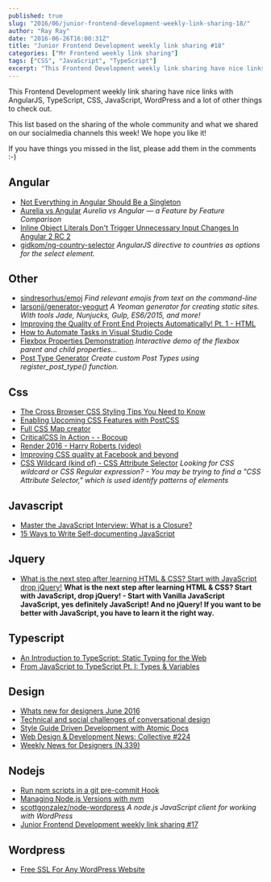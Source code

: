 ```yaml
---
published: true
slug: "2016/06/junior-frontend-development-weekly-link-sharing-18/"
author: "Ray Ray"
date: "2016-06-26T16:00:31Z"
title: "Junior Frontend Development weekly link sharing #18"
categories: ["Mr Frontend weekly link sharing"]
tags: ["CSS", "JavaScript", "TypeScript"]
excerpt: "This Frontend Development weekly link sharing have nice links with AngularJS, TypeScript, CSS, Java..."
---
```


This Frontend Development weekly link sharing have nice links with AngularJS, TypeScript, CSS, JavaScript, WordPress and a lot of other things to check out.

This list based on the sharing of the whole community and what we shared on our socialmedia channels this week! We hope you like it!

If you have things you missed in the list, please add them in the comments :-)

## Angular

* [Not Everything in Angular Should Be a Singleton](http://buff.ly/28V90CC "Not Everything in Angular Should Be a Singleton - <http://codelord.net|codelord.net>")
* [Aurelia vs Angular](http://buff.ly/28PTpmG "Aurelia vs Angular a Feature by Feature Comparison") _Aurelia vs Angular — a Feature by Feature Comparison_
* [Inline Object Literals Don't Trigger Unnecessary Input Changes In Angular 2 RC 2](http://buff.ly/28LvGmG "Inline Object Literals Don't Trigger Unnecessary Input Changes In Angular 2 RC 2")
* [gidkom/ng-country-selector](http://buff.ly/1Y2u4vd "gidkom/ng-country-selector") _AngularJS directive to countries as options for the select element._

## Other

* [sindresorhus/emoj](http://buff.ly/28TYgoO "sindresorhus/emoj") _Find relevant emojis from text on the command-line_
* [larsonjj/generator-yeogurt](http://buff.ly/28Lhdva "larsonjj/generator-yeogurt") _A Yeoman generator for creating static sites. With tools Jade, Nunjucks, Gulp, ES6/2015, and more!_
* [Improving the Quality of Front End Projects Automatically! Pt. 1 - HTML](http://buff.ly/28KboJ4 "Improving the Quality of Front End Projects Automatically! Pt. 1 - HTML")
* [How to Automate Tasks in Visual Studio Code](http://buff.ly/28Mszwa "How to Automate Tasks in Visual Studio Code")
* [Flexbox Properties Demonstration](http://codepen.io/justd/pen/yydezN "Flexbox Properties Demonstration") _Interactive demo of the flexbox parent and child properties..._
* [Post Type Generator](https://generatewp.com/post-type/ "Post Type Generator") _Create custom Post Types using register_post_type() function._

## Css

* [The Cross Browser CSS Styling Tips You Need to Know](http://buff.ly/28Rf1zH "The Cross Browser CSS Styling Tips You Need to Know")
* [Enabling Upcoming CSS Features with PostCSS](http://buff.ly/28WCQGa "Enabling Upcoming CSS Features with PostCSS")
* [Full CSS Map creator](http://buff.ly/28PXfNI "Full CSS Map creator")
* [CriticalCSS In Action - - Bocoup](http://buff.ly/28WAneD "CriticalCSS In Action - - Bocoup")
* [Render 2016 - Harry Roberts (video)](http://buff.ly/28PVT5z "Render 2016 - Harry Roberts")
* [Improving CSS quality at Facebook and beyond](http://buff.ly/28Nd059 "Improving CSS quality at Facebook and beyond")
* [CSS Wildcard (kind of) - CSS Attribute Selector](http://www.surfingsuccess.com/css/css-wildcard-css-attribute-selector.html#.V2kCePmLQ-U "CSS Wildcard (kind of) - CSS Attribute Selector - Surfing Success") _Looking for CSS wildcard or CSS Regular expression? - You may be trying to find a "CSS Attribute Selector," which is used identify patterns of elements_

## Javascript

* [Master the JavaScript Interview: What is a Closure?](http://buff.ly/28QVsYI "Master the JavaScript Interview: What is a Closure? JavaScript Scene")
* [15 Ways to Write Self-documenting JavaScript](http://buff.ly/28Neb4x "15 Ways to Write Self-documenting JavaScript")

## Jquery

* [What is the next step after learning HTML & CSS? Start with JavaScript drop jQuery!](https://mrfrontend.org/2016/06/next-step-learning-html-css-start-javascript-drop-jquery/ "What is the next step after learning HTML & CSS? Start with JavaScript drop jQuery!") __What is the next step after learning HTML & CSS? Start with JavaScript, drop jQuery! - Start with Vanilla JavaScript JavaScript, yes definitely JavaScript! And no jQuery! If you want to be better with JavaScript, you have to learn it the right way.__

## Typescript

* [An Introduction to TypeScript: Static Typing for the Web](http://buff.ly/28NduIC "An Introduction to TypeScript: Static Typing for the Web")
* [From JavaScript to TypeScript Pt. I: Types & Variables](http://buff.ly/1XZ9VWI "From JavaScript to TypeScript Pt. I: Types & Variables")

## Design

* [Whats new for designers June 2016](http://buff.ly/28PW94L "Whats new for designers June 2016")
* [Technical and social challenges of conversational design](http://buff.ly/28LwuIo "Technical and social challenges of conversational design <http://uxdesign.cc|uxdesign.cc> User Experience Design")
* [Style Guide Driven Development with Atomic Docs](http://buff.ly/28JvPbk "Style Guide Driven Development with Atomic Docs | CSS-Tricks")
* [Web Design & Development News: Collective #224](http://buff.ly/1Yz5K2o "Web Design & Development News: Collective #224 | Codrops")
* [Weekly News for Designers (N.339)](http://buff.ly/1W75w1Y "Weekly News for Designers (N.339) Google Fonts Typography Handbook Living Styleguide")

## Nodejs

* [Run npm scripts in a git pre-commit Hook](http://buff.ly/28NnEgr "Run npm scripts in a git pre-commit Hook by @elijahmanor")
* [Managing Node.js Versions with nvm](http://buff.ly/28MD8QV "Managing Node.js Versions with nvm")
* [scottgonzalez/node-wordpress](http://buff.ly/1Y2VC3q "scottgonzalez/node-wordpress") _A node.js JavaScript client for working with WordPress_
* [Junior Frontend Development weekly link sharing #17](https://mrfrontend.org/2016/06/junior-frontend-development-weekly-link-sharing-17/ "Junior Frontend Development weekly link sharing #17")

## Wordpress

* [Free SSL For Any WordPress Website](http://buff.ly/28KXDP7 "Free SSL For Any WordPress Website Smashing Magazine")
